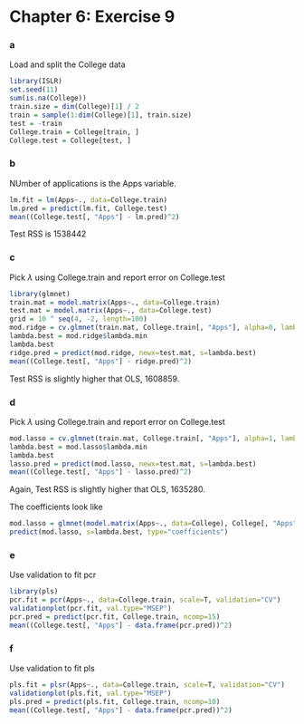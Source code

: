 Chapter 6: Exercise 9
========================================================

### a
Load and split the College data
```r
library(ISLR)
set.seed(11)
sum(is.na(College))
train.size = dim(College)[1] / 2
train = sample(1:dim(College)[1], train.size)
test = -train
College.train = College[train, ]
College.test = College[test, ]
```

### b
NUmber of applications is the Apps variable.
```r
lm.fit = lm(Apps~., data=College.train)
lm.pred = predict(lm.fit, College.test)
mean((College.test[, "Apps"] - lm.pred)^2)
```
Test RSS is $1538442$

### c
Pick $\lambda$ using College.train and report error on College.test
```r
library(glmnet)
train.mat = model.matrix(Apps~., data=College.train)
test.mat = model.matrix(Apps~., data=College.test)
grid = 10 ^ seq(4, -2, length=100)
mod.ridge = cv.glmnet(train.mat, College.train[, "Apps"], alpha=0, lambda=grid, thresh=1e-12)
lambda.best = mod.ridge$lambda.min
lambda.best
ridge.pred = predict(mod.ridge, newx=test.mat, s=lambda.best)
mean((College.test[, "Apps"] - ridge.pred)^2)
```
Test RSS is slightly higher that OLS, $1608859$.

### d
Pick $\lambda$ using College.train and report error on College.test
```r
mod.lasso = cv.glmnet(train.mat, College.train[, "Apps"], alpha=1, lambda=grid, thresh=1e-12)
lambda.best = mod.lasso$lambda.min
lambda.best
lasso.pred = predict(mod.lasso, newx=test.mat, s=lambda.best)
mean((College.test[, "Apps"] - lasso.pred)^2)
```
Again, Test RSS is slightly higher that OLS, $1635280$.

The coefficients look like
```r
mod.lasso = glmnet(model.matrix(Apps~., data=College), College[, "Apps"], alpha=1)
predict(mod.lasso, s=lambda.best, type="coefficients")
```

### e
Use validation to fit pcr
```r
library(pls)
pcr.fit = pcr(Apps~., data=College.train, scale=T, validation="CV")
validationplot(pcr.fit, val.type="MSEP")
pcr.pred = predict(pcr.fit, College.train, ncomp=15)
mean((College.test[, "Apps"] - data.frame(pcr.pred))^2)
```

### f
Use validation to fit pls
```r
pls.fit = plsr(Apps~., data=College.train, scale=T, validation="CV")
validationplot(pls.fit, val.type="MSEP")
pls.pred = predict(pls.fit, College.train, ncomp=10)
mean((College.test[, "Apps"] - data.frame(pcr.pred))^2)
```
